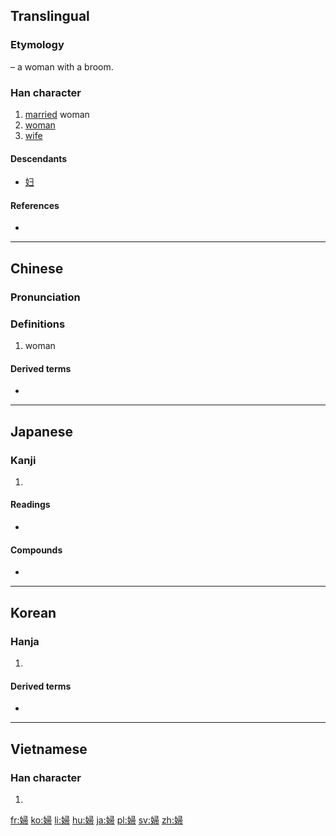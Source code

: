 {{also|妇}}
==Translingual==
{{zh-forms|s=妇}}

===Etymology===
{{Han compound|女|帚|ls=ic|t1=woman|t2=broom}} – a woman with a broom.

===Han character===
{{Han char|rn=38|rad=女|as=08|sn=11|four=47427|canj=VSMB|ids=⿰女帚}}

# [[married]] woman
# [[woman]]
# [[wife]]

====Descendants====
* [[妇]]

====References====
* {{Han ref|kx=0265.140|dkj=06432|dj=0532.130|hdz=21062.060|uh=5A66|ud=23142|bh=B0FC|bd=45308}}

----

==Chinese==
{{zh-forms|s=妇}}

===Pronunciation===
{{zh-pron
|m=fù
|c=fu5
|h=pfs=
|md=
|mn=pū
|w=
|mc=y
|oc=y
|cat=n
}}

===Definitions===
{{zh-hanzi}}

# woman

====Derived terms====
* {{l|cmn|慰安婦|tr=wèi'ānfù}}

----

==Japanese==

===Kanji===
{{ja-kanji|grade=5|rs=女08}}

# {{defn|lang=ja|sort=女08}}

====Readings====
* {{ja-readings|on=[[ふ]] (fu)|kun=[[よめ]] (yome), [[おんな]] (onna)}}

====Compounds====
* {{l|ja|慰安婦|tr=[[いあんふ]], ianfu}}

----

==Korean==

===Hanja===
{{ko-hanja|hangeul=부|rv=bu|mr=pu}}

# {{defn|lang=ko|sort=女08}}

====Derived terms====
* {{l|ko|慰安婦|tr=[[위안부]], wianbu}}

----

==Vietnamese==

===Han character===
{{vi-hantu|[[phụ]], [[vợ]]|rs=女08}}

# {{defn|lang=vi|sort=女08}}

[[fr:婦]]
[[ko:婦]]
[[li:婦]]
[[hu:婦]]
[[ja:婦]]
[[pl:婦]]
[[sv:婦]]
[[zh:婦]]